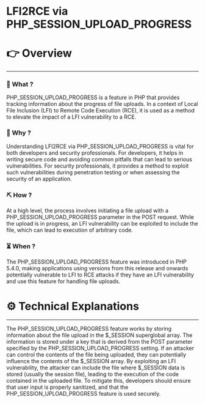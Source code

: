# LFI2RCE via PHP_SESSION_UPLOAD_PROGRESS


# 👉 Overview

---

### 👀 What ?

PHP_SESSION_UPLOAD_PROGRESS is a feature in PHP that provides tracking information about the progress of file uploads. In a context of Local File Inclusion (LFI) to Remote Code Execution (RCE), it is used as a method to elevate the impact of a LFI vulnerability to a RCE.


### 🧐 Why ?

Understanding LFI2RCE via PHP_SESSION_UPLOAD_PROGRESS is vital for both developers and security professionals. For developers, it helps in writing secure code and avoiding common pitfalls that can lead to serious vulnerabilities. For security professionals, it provides a method to exploit such vulnerabilities during penetration testing or when assessing the security of an application.


### ⛏️ How ?

At a high level, the process involves initiating a file upload with a PHP_SESSION_UPLOAD_PROGRESS parameter in the POST request. While the upload is in progress, an LFI vulnerability can be exploited to include the file, which can lead to execution of arbitrary code.


### ⏳ When ?

The PHP_SESSION_UPLOAD_PROGRESS feature was introduced in PHP 5.4.0, making applications using versions from this release and onwards potentially vulnerable to LFI to RCE attacks if they have an LFI vulnerability and use this feature for handling file uploads.


# ⚙️ Technical Explanations

---

The PHP_SESSION_UPLOAD_PROGRESS feature works by storing information about the file upload in the $_SESSION superglobal array. The information is stored under a key that is derived from the POST parameter specified by the PHP_SESSION_UPLOAD_PROGRESS setting. If an attacker can control the contents of the file being uploaded, they can potentially influence the contents of the $_SESSION array. By exploiting an LFI vulnerability, the attacker can include the file where $_SESSION data is stored (usually the session file), leading to the execution of the code contained in the uploaded file. To mitigate this, developers should ensure that user input is properly sanitized, and that the PHP_SESSION_UPLOAD_PROGRESS feature is used securely.
